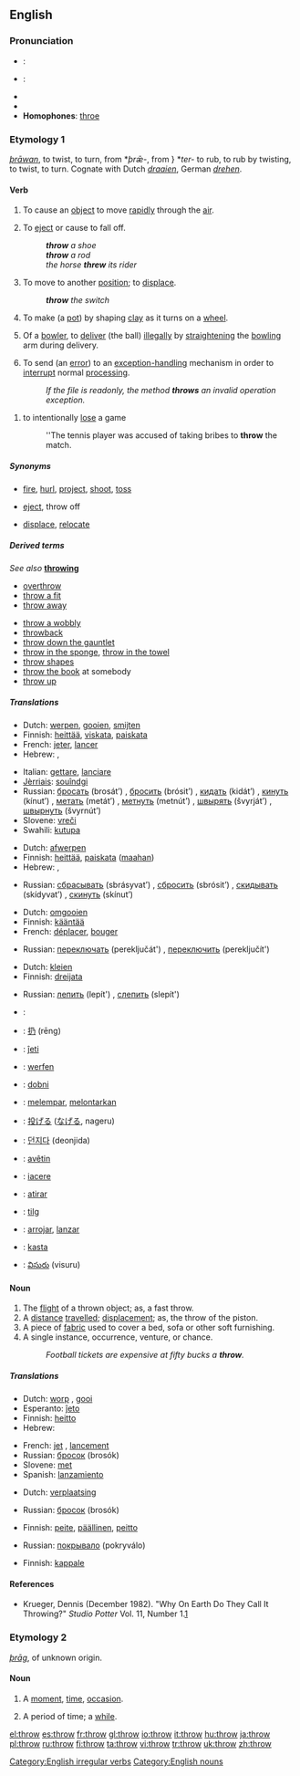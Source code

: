 ==English==
===Pronunciation===
*{{italbrac|UK}}: {{IPA|/θɹəʊ/}}
*{{italbrac|US}}: {{IPA|/θɻoʊ/}}
*{{audio|en-us-throw.ogg|Audio (US)}}
*{{rhymes|əʊ}}
*'''Homophones''': [[throe]]

===Etymology 1===
{{OE.}} ''[[þrawan|þrāwan]]'', to twist, to turn, from {{Ger.}} *''þrǣ-'', from {{PIE.}}} *''ter-'' to rub, to rub by twisting, to twist, to turn. Cognate with Dutch ''[[draaien]]'', German ''[[drehen]]''.

====Verb====
{{en-verb|throws|throwing|threw|thrown}}

#{{transitive}} To cause an [[object]] to move [[rapidly]] through the [[air]].
#{{transitive}} To [[eject]] or cause to fall off.
#:'''''throw''' a shoe''
#:'''''throw''' a rod''
#:''the horse '''threw''' its rider''
#{{transitive}} To move to another [[position]]; to [[displace]].
#: '''''throw''' the switch''
#{{ceramics}} To make (a [[pot]]) by shaping [[clay]] as it turns on a [[wheel]].
#{{context|transitive|cricket}} Of a [[bowler]], to [[deliver]] (the ball) [[illegally]] by [[straighten]]ing the [[bowling]] arm during delivery.
#{{context|transitive|computing}} To send (an [[error]]) to an [[exception-handling]] mechanism in order to [[interrupt]] normal [[processing]].
#:''If the file is readonly, the method '''throws''' an invalid operation exception.''
<!--this is C++ or some other programming language; it's not English!
#:<code>''if(this.IsReadonly)''</code>
#::<code>'''''throw''' new System.InvalidOperationException("Cannot write to readonly file.");''</code>-->
#{{sports}} to intentionally [[lose]] a game 
#:''The tennis player was accused of taking bribes to '''throw''' the match.
=====Synonyms=====
*{{italbrac-colon|cause an object to move rapidly through the air}} [[fire]], [[hurl]], [[project]], [[shoot]], [[toss]]
*{{italbrac-colon|eject or cause to fall off}} [[eject]], throw off
*{{italbrac-colon|move to another position}} [[displace]], [[relocate]]

=====Derived terms=====
''See also'' '''[[throwing]]'''<!--eg, "throwing arm"-->
*[[overthrow]]
*[[throw a fit]]
*[[throw away]]
<!--"throw-away" (adjective) is derived from "throw away"-->
*[[throw a wobbly]]
*[[throwback]]
*[[throw down the gauntlet]]
*[[throw in the sponge]], [[throw in the towel]]
*[[throw shapes]]
*[[throw the book at somebody|throw the book]] at somebody
*[[throw up]]

=====Translations=====
{{trans-top|cause an object to move rapidly through the air}}
*Dutch: [[werpen]], [[gooien]], [[smijten]]
*Finnish: [[heittää]], [[viskata]], [[paiskata]]
*French: [[jeter]], [[lancer#French|lancer]]
*Hebrew: {{he-translation|לזרוק|lizrók}}, {{he-translation|להעיף|leha`íf}}
{{trans-mid}}
*Italian: [[gettare]], [[lanciare]]
*[[Jèrriais]]: [[souîndgi]]
*Russian: [[бросать]] (brosát’) {{impf}}, [[бросить]] (brósit’) {{pf}}, [[кидать]] (kidát’) {{impf}}, [[кинуть]] (kínut’) {{pf}}, [[метать]] (metát’) {{impf}}, [[метнуть]] (metnút’) {{pf}}, [[швырять]] (švyrját’) {{impf}}, [[швырнуть]] (švyrnút’) {{pf}}
*Slovene: [[vreči]]
*Swahili: [[kutupa]]
{{trans-bottom}}

{{trans-top|eject or cause to fall off}}
*Dutch: [[afwerpen]]
*Finnish: [[heittää]], [[paiskata]] ([[maa|maahan]])
*Hebrew: {{he-translation|לזרוק|lizrók}}, {{he-translation|להעיף|leha`íf}}
{{trans-mid}}
*Russian: [[сбрасывать]] (sbrásyvat’) {{impf}}, [[сбросить]] (sbrósit’) {{pf}}, [[скидывать]] (skídyvat’) {{impf}}, [[скинуть]] (skínut’) {{pf}}
{{trans-bottom}}

{{trans-top|move to another position}}
*Dutch: [[omgooien]]
*Finnish: [[kääntää]]
*French: [[déplacer]], [[bouger]]
{{trans-mid}}
*Russian: [[переключать]] (pereključát') {{impf}}, [[переключить]] (pereključít') {{pf}}
{{trans-bottom}}

{{trans-top|make (a pot) by shaping clay as it turns on a wheel}}
*Dutch: [[kleien]]
*Finnish: [[dreijata]]
{{trans-mid}}
*Russian: [[лепить]] (lepít') {{impf}}, [[слепить]] (slepít') {{pf}}
{{trans-bottom}}

{{trans-top|in cricket, to deliver (the ball) illegally by straightening the bowling arm during delivery}}
{{trans-mid}}
{{trans-bottom}}

{{trans-top|computing: send (an error) to an exception-handling mechanism}}
{{trans-mid}}
{{trans-bottom}}

{{checktrans}}
{{trans-top|translations to be checked}}
*{{ttbc|Arabic}}: {{ARchar|[[رمى]]}} {{IPAchar|(rámma)}}
*{{ttbc|Chinese}}: [[扔]] (rēng)
*{{ttbc|Esperanto}}: [[ĵeti]]
*{{ttbc|German}}: [[werfen]]
*{{ttbc|Hungarian}}: [[dobni]]
*{{ttbc|Indonesian}}: [[lempar|melempar]], [[lontar|melontarkan]]
*{{ttbc|Japanese}}: [[投げる]] ([[なげる]], nageru)
*{{ttbc|Korean}}: [[던지다]] (deonjida)
*{{ttbc|Kurdish}}: [[avêtin]]
*{{ttbc|Latin}}: [[iacere]]
*{{ttbc|Portuguese}}: [[atirar]]
*{{ttbc|Scottish Gaelic}}: [[tilg]]
*{{ttbc|Spanish}}: [[arrojar]], [[lanzar]]
*{{ttbc|Swedish}}: [[kasta]]
*{{ttbc|Telugu}}: [[విసురు]] (visuru)
{{trans-bottom}}

====Noun====
{{en-noun}}

# The [[flight]] of a thrown object; as, a fast throw.
# A [[distance]] [[travel]]led; [[displace]]ment; as, the throw of the piston.
# A piece of [[fabric]] used to cover a bed, sofa or other soft furnishing.
# A single instance, occurrence, venture, or chance.
#:''Football tickets are expensive at fifty bucks a '''throw'''.''

=====Translations=====
{{trans-top|flight of a thrown object}}
*Dutch: [[worp]] {{m}}, [[gooi]] {{m}}
*Esperanto: [[ĵeto]]
*Finnish: [[heitto]]
*Hebrew: {{he-translation|זריקה|zriká}} {{f}}
{{trans-mid}}
*French: [[jet#French|jet]] {{m}}, [[lancement]] {{m}}
*Russian: [[бросок]] (brosók) {{m}}
*Slovene: [[met#Slovene|met]] {{m}}
*Spanish: [[lanzamiento]] {{m}}
{{trans-bottom}}

{{trans-top|a distance travelled}}
*Dutch: [[verplaatsing]] {{f}}
{{trans-mid}}
*Russian: [[бросок]] (brosók) {{m}}
{{trans-bottom}}

{{trans-top|piece of fabric used to cover a bed, sofa or other soft furnishing}}
*Finnish: [[peite]], [[päällinen]], [[peitto]]
{{trans-mid}}
*Russian: [[покрывало]] (pokryválo) {{n}}
{{trans-bottom}}

{{trans-top|single instance, occurrence, venture, or chance}}
*Finnish: [[kappale]]
{{trans-mid}}
{{trans-bottom}}

====References====
*Krueger, Dennis (December 1982). "Why On Earth Do They Call It Throwing?" ''Studio Potter'' Vol. 11, Number 1.[http://www.studiopotter.org/articles/?art=art0001]

===Etymology 2===
{{OE.}} ''[[þrag|þrāg]]'', of unknown origin.

====Noun====
{{en-noun}}

# {{obsolete}} A [[moment]], [[time]], [[occasion]].
# {{obsolete}} A period of time; a [[while]].

[[Category:English irregular verbs]]
[[Category:English nouns]]

[[el:throw]]
[[es:throw]]
[[fr:throw]]
[[gl:throw]]
[[io:throw]]
[[it:throw]]
[[hu:throw]]
[[ja:throw]]
[[pl:throw]]
[[ru:throw]]
[[fi:throw]]
[[ta:throw]]
[[vi:throw]]
[[tr:throw]]
[[uk:throw]]
[[zh:throw]]